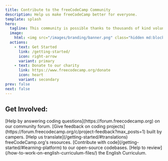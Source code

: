 ```yaml
---
title: Contribute to the freeCodeCamp Community
description: Help us make freeCodeCamp better for everyone.
template: splash
hero:
  tagline: This community is possible thanks to thousands of kind volunteers like you.
  image:
    html: <img src="/images/branding/banner.png" class="hidden md:block w-96 rounded-full overflow-clip" alt="Contribute to freeCodeCamp" />
  actions:
    - text: Get Started
      link: /getting-started/
      icon: right-arrow
      variant: primary
    - text: Donate to our charity
      link: https://www.freecodecamp.org/donate
      icon: heart
      variant: secondary
prev: false
next: false
---
```



## Get Involved:

<CardGrid>
  <Card title='Help Others' icon='pen'>
    [Help by answering coding questions](https://forum.freecodecamp.org) on our
    community forum.
  </Card>
  <Card title='Feedback' icon='magnifier'>
    [Give feedback on coding
    projects](https://forum.freecodecamp.org/c/project-feedback?max_posts=1)
    built by campers.
  </Card>
  <Card title='Translations' icon='translate'>
    [Help us translate](/getting-started/#translations) freeCodeCamp.org's
    resources.
  </Card>
  <Card title='Write Code' icon='seti:json'>
    [Contribute with code](/getting-started/#learning-platform) to our
    open-source codebases.
  </Card>
  <Card title='Review English Curriculum' icon='translate'>
    [Help to review](/how-to-work-on-english-curriculum-files/) the English
    Curriculum.
  </Card>
</CardGrid>
